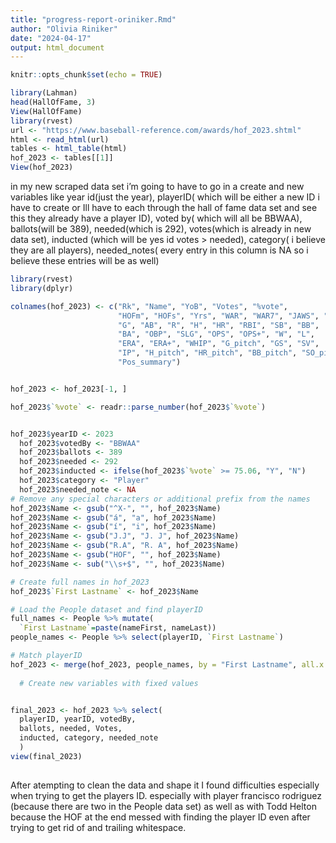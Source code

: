 ```yaml
---
title: "progress-report-oriniker.Rmd"
author: "Olivia Riniker"
date: "2024-04-17"
output: html_document
---
```


```r
knitr::opts_chunk$set(echo = TRUE)
```

```r
library(Lahman)
head(HallOfFame, 3)
View(HallOfFame)
library(rvest)
url <- "https://www.baseball-reference.com/awards/hof_2023.shtml"
html <- read_html(url)
tables <- html_table(html)
hof_2023 <- tables[[1]]
View(hof_2023)
```
 in my new scraped data set i'm going to have to go in a create and new variables like year id(just the year), playerID( which will be either a new ID i have to create or Ill have to each through the hall of fame data set and see this they already have a player ID), voted by( which will all be BBWAA), ballots(will be 389), needed(which is 292), votes(which is already in new data set), inducted (which will be yes id votes > needed), category( i believe they are all players), needed_notes( every entry in this column is NA so i believe these entries will be as well)
 
```r
library(rvest)
library(dplyr)

colnames(hof_2023) <- c("Rk", "Name", "YoB", "Votes", "%vote", 
                        "HOFm", "HOFs", "Yrs", "WAR", "WAR7", "JAWS", "Jpos",
                        "G", "AB", "R", "H", "HR", "RBI", "SB", "BB", 
                        "BA", "OBP", "SLG", "OPS", "OPS+", "W", "L", 
                        "ERA", "ERA+", "WHIP", "G_pitch", "GS", "SV", 
                        "IP", "H_pitch", "HR_pitch", "BB_pitch", "SO_pitch", 
                        "Pos_summary")


hof_2023 <- hof_2023[-1, ] 

hof_2023$`%vote` <- readr::parse_number(hof_2023$`%vote`)


hof_2023$yearID <- 2023
  hof_2023$votedBy <- "BBWAA"
  hof_2023$ballots <- 389
  hof_2023$needed <- 292
  hof_2023$inducted <- ifelse(hof_2023$`%vote` >= 75.06, "Y", "N")
  hof_2023$category <- "Player"
  hof_2023$needed_note <- NA
# Remove any special characters or additional prefix from the names
hof_2023$Name <- gsub("^X-", "", hof_2023$Name)
hof_2023$Name <- gsub("á", "a", hof_2023$Name)
hof_2023$Name <- gsub("í", "i", hof_2023$Name)
hof_2023$Name <- gsub("J.J", "J. J", hof_2023$Name)
hof_2023$Name <- gsub("R.A", "R. A", hof_2023$Name)
hof_2023$Name <- gsub("HOF", "", hof_2023$Name)
hof_2023$Name <- sub("\\s+$", "", hof_2023$Name)

# Create full names in hof_2023
hof_2023$`First Lastname` <- hof_2023$Name

# Load the People dataset and find playerID
full_names <- People %>% mutate(
  `First Lastname`=paste(nameFirst, nameLast))
people_names <- People %>% select(playerID, `First Lastname`)

# Match playerID
hof_2023 <- merge(hof_2023, people_names, by = "First Lastname", all.x = TRUE)
  
  # Create new variables with fixed values


final_2023 <- hof_2023 %>% select(
  playerID, yearID, votedBy, 
  ballots, needed, Votes, 
  inducted, category, needed_note 
  )
view(final_2023)
 
```
 
 After atempting to clean the data and shape it I found difficulties especially when trying to get the players ID. especially with player francisco rodriguez (because there are two in the People data set) as well as with Todd Helton because the HOF at the end messed with finding the player ID even after trying to get rid of and trailing whitespace. 
 
